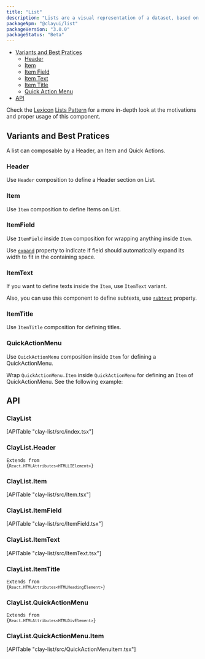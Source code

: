 ```yaml
---
title: "List"
description: "Lists are a visual representation of a dataset, based on groups of related content, that is organized vertically."
packageNpm: "@clayui/list"
packageVersion: "3.0.0"
packageStatus: "Beta"
---
```



<div class="nav-toc">

- [Variants and Best Pratices](#variants-and-best-pratices)
    - [Header](#header)
    - [Item](#item)
    - [Item Field](#item-field)
    - [Item Text](#item-text)
	- [Item Title](#item-title)
	- [Quick Action Menu](#quick-action-menu)
- [API](#api)

</div>

<div class="clay-site-alert alert alert-info">
	Check the <a href="https://liferay.design/lexicon/">Lexicon</a> <a href="https://liferay.design/lexicon/core-components/lists/">Lists Pattern</a> for a more in-depth look at the motivations and proper usage of this component.
</div>

## Variants and Best Pratices

A list can composable by a Header, an Item and Quick Actions.

<List />

### Header

Use `Header` composition to define a Header section on List.

<ListHeader />

### Item

Use `Item` composition to define Items on List.

<ListItem />

### ItemField

Use `ItemField` inside `Item` composition for wrapping anything inside `Item`.

Use [`expand`](#api-expand) property to indicate if field should automatically expand its width to fit in the containing space.

<ListItemField />

### ItemText

If you want to define texts inside the `Item`, use `ItemText` variant.

Also, you can use this component to define subtexts, use [`subtext`](#api-subtext) property.

<ListItemText />

### ItemTitle

Use `ItemTitle` composition for defining titles.

<ListItemTitle />

### QuickActionMenu

Use `QuickActionMenu` composition inside `Item` for defining a QuickActionMenu. 

Wrap `QuickActionMenu.Item` inside `QuickActionMenu` for defining an `Item` of QuickActionMenu. See the following example:

<ListQuickActionsMenu />

## API

### ClayList

<div>
	[APITable "clay-list/src/index.tsx"]
</div>

### ClayList.Header

<code class="list-api-item-type">Extends from {`React.HTMLAttributes<HTMLLIElement>`}</code>

### ClayList.Item

<div>
	[APITable "clay-list/src/Item.tsx"]
</div>

### ClayList.ItemField

<div>
	[APITable "clay-list/src/ItemField.tsx"]
</div>

### ClayList.ItemText

<div>
	[APITable "clay-list/src/ItemText.tsx"]
</div>

### ClayList.ItemTitle

<code class="list-api-item-type">Extends from {`React.HTMLAttributes<HTMLHeadingElement>`}</code>

### ClayList.QuickActionMenu

<code class="list-api-item-type">Extends from {`React.HTMLAttributes<HTMLDivElement>`}</code>

### ClayList.QuickActionMenu.Item

<div>
	[APITable "clay-list/src/QuickActionMenuItem.tsx"]
</div>
